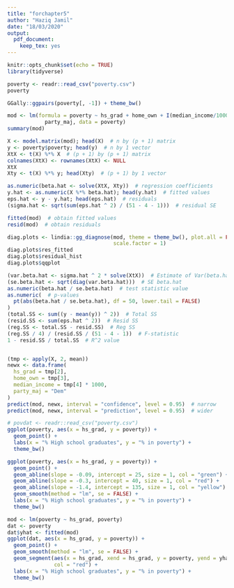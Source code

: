 ```yaml
---
title: "forchapter5"
author: "Haziq Jamil"
date: "18/03/2020"
output: 
  pdf_document: 
    keep_tex: yes
---
```


```r
knitr::opts_chunk$set(echo = TRUE)
library(tidyverse)
```

```r
poverty <- readr::read_csv("poverty.csv")
poverty
```

```r
GGally::ggpairs(poverty[, -1]) + theme_bw()
```

```r
mod <- lm(formula = poverty ~ hs_grad + home_own + I(median_income/1000) +
            party_maj, data = poverty)
summary(mod)
```

```r
X <- model.matrix(mod); head(X)  # n by (p + 1) matrix
y <- poverty$poverty; head(y)  # n by 1 vector
XtX <- t(X) %*% X  # (p + 1) by (p + 1) matrix
colnames(XtX) <- rownames(XtX) <- NULL
XtX
Xty <- t(X) %*% y; head(Xty)  # (p + 1) by 1 vector
```

```r
as.numeric(beta.hat <- solve(XtX, Xty))  # regression coefficients
y.hat <- as.numeric(X %*% beta.hat); head(y.hat)  # fitted values
eps.hat <- y - y.hat; head(eps.hat)  # residuals
(sigma.hat <- sqrt(sum(eps.hat ^ 2) / (51 - 4 - 1)))  # residual SE
```


```r
fitted(mod)  # obtain fitted values
resid(mod)  # obtain residuals
```


```r
diag.plots <- lindia::gg_diagnose(mod, theme = theme_bw(), plot.all = FALSE,
                                  scale.factor = 1)
diag.plots$res_fitted
diag.plots$residual_hist
diag.plots$qqplot
```


```r
(var.beta.hat <- sigma.hat ^ 2 * solve(XtX))  # Estimate of Var(beta.hat)
(se.beta.hat <- sqrt(diag(var.beta.hat)))  # SE beta.hat
as.numeric(beta.hat / se.beta.hat)  # test statistic value
as.numeric(  # p-values
  pt(abs(beta.hat / se.beta.hat), df = 50, lower.tail = FALSE)
)
(total.SS <- sum((y - mean(y)) ^ 2))  # Total SS
(resid.SS <- sum(eps.hat ^ 2))  # Resid SS
(reg.SS <- total.SS - resid.SS)  # Reg SS
(reg.SS / 4) / (resid.SS / (51 - 4 - 1))  # F-statistic 
1 - resid.SS / total.SS  # R^2 value


(tmp <- apply(X, 2, mean))
newx <- data.frame(
  hs_grad = tmp[2],
  home_own = tmp[3],
  median_income = tmp[4] * 1000,
  party_maj = "Dem"
)
predict(mod, newx, interval = "confidence", level = 0.95)  # narrow
predict(mod, newx, interval = "prediction", level = 0.95)  # wider
```

```r
# povdat <- readr::read_csv("poverty.csv")
ggplot(poverty, aes(x = hs_grad, y = poverty)) +
  geom_point() +
  labs(x = "% High school graduates", y = "% in poverty") +
  theme_bw() 

```

```r
ggplot(poverty, aes(x = hs_grad, y = poverty)) +
  geom_point() +
  geom_abline(slope = -0.09, intercept = 25, size = 1, col = "green") +
  geom_abline(slope = -0.3, intercept = 40, size = 1, col = "red") +
  geom_abline(slope = -1.4, intercept = 135, size = 1, col = "yellow") +
  geom_smooth(method = "lm", se = FALSE) +
  labs(x = "% High school graduates", y = "% in poverty") +
  theme_bw() 


```

```r
mod <- lm(poverty ~ hs_grad, poverty)
dat <- poverty
dat$yhat <- fitted(mod)
ggplot(dat, aes(x = hs_grad, y = poverty)) +
  geom_point() +
  geom_smooth(method = "lm", se = FALSE) +
  geom_segment(aes(x = hs_grad, xend = hs_grad, y = poverty, yend = yhat),
               col = "red") +
  labs(x = "% High school graduates", y = "% in poverty") +
  theme_bw() 
```






















